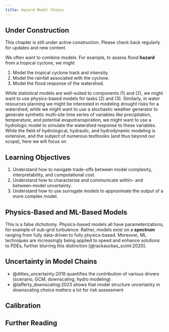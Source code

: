 ```yaml
---
title: Hazard Model Chains
---
```


::: {.callout-note}
## Under Construction
This chapter is still under active construction. Please check back regularly for updates and new content.
:::

We often want to combine models.
For example, to assess flood **hazard** from a tropical cyclone, we might

1. Model the tropical cyclone track and intensity.
2. Model the rainfall associated with the cyclone.
3. Model the flood response of the watershed.

While statistical models are well-suited to components (1) and (2), we might want to use physics-based models for tasks (2) and (3).
Similarly, in water resources planning we might be interested in modeling drought risks for a watershed; while we might want to use a stochastic weather generator to generate synthetic multi-site time series of variables like precipitation, temperature, and potential evapotranspiration, we might want to use a hydrologic model to simulate the watershed response to these variables.
While the field of hydrological, hydraulic, and hydrodynamic modeling is extensive, and the subject of numerous textbooks (and thus beyond our scope), here we will focus on


::: {.callout-tip}
## Learning Objectives

1. Understand how to navigate trade-offs between model complexity, interpretability, and computational cost.
1. Understand how to characterize and communicate within- and between-model uncertainty.
1. Understand how to use surrogate models to approximate the output of a more complex model.
:::

## Physics-Based and ML-Based Models

This is a false dichotomy.
Physics-based models all have parameterizations, for example of sub-grid turbulence.
Rather, models exist on a **spectrum** ranging from fully data-driven to fully physics-based.
Moreover, ML techniques are increasingly being applied to speed and enhance solutions to PDEs, further blurring this distinction [@rackauckas_sciml:2020].

## Uncertainty in Model Chains

- @dittes_uncertainty:2018 quantifies the contribution of various drivers (scenario, GCM, downscaling, hydro modeling)
- @lafferty_downscaling:2023 shows that model structure uncertainty in downscaling choice matters a lot for risk assessment

## Calibration

## Further Reading {.unnumbered}